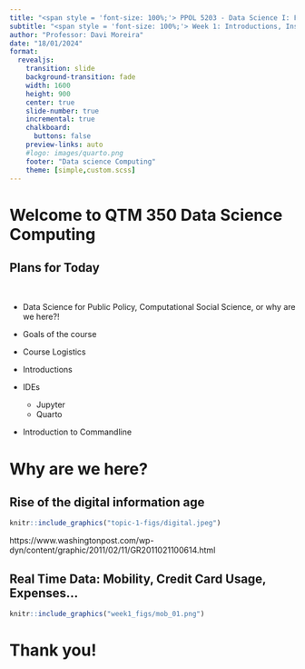 ```yaml
---
title: "<span style = 'font-size: 100%;'> PPOL 5203 - Data Science I: Foundations </span>"
subtitle: "<span style = 'font-size: 100%;'> Week 1: Introductions, Installations, IDEs, Command line </span>"
author: "Professor: Davi Moreira"
date: "18/01/2024"
format:
  revealjs: 
    transition: slide
    background-transition: fade
    width: 1600
    height: 900
    center: true
    slide-number: true
    incremental: true
    chalkboard: 
      buttons: false
    preview-links: auto
    #logo: images/quarto.png
    footer: "Data science Computing"
    theme: [simple,custom.scss]
---
```


# Welcome to QTM 350 Data Science Computing {background-color="#447099"}

## Plans for Today

<br>

-   [Data Science for Public Policy]{.blue}, [Computational Social Science]{.blue}, or why are we here?!

-   Goals of the course

-   Course Logistics

-   Introductions

-   IDEs

    -   Jupyter
    -   Quarto

-   Introduction to Commandline

# Why are we here? {background-color="#447099"}

## Rise of the digital information age

```r
knitr::include_graphics("topic-1-figs/digital.jpeg") 
```

::: aside
https://www.washingtonpost.com/wp-dyn/content/graphic/2011/02/11/GR2011021100614.html
:::

## Real Time Data: Mobility, Credit Card Usage, Expenses...

```r
knitr::include_graphics("week1_figs/mob_01.png") 
```

# Thank you!
